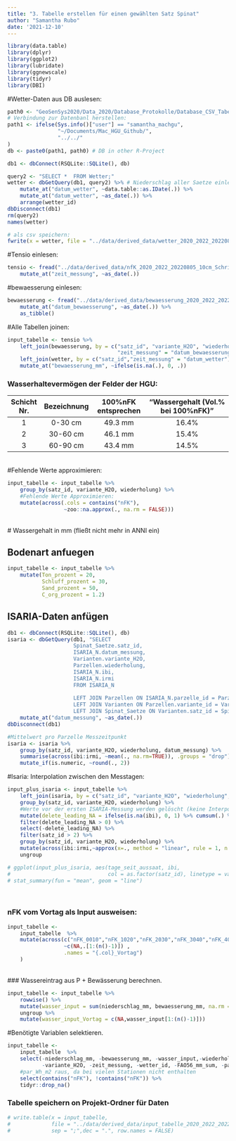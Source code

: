 ```yaml
---
title: "3. Tabelle erstellen für einen gewählten Satz Spinat"
author: "Samantha Rubo"
date: '2021-12-10'
---
```


```r
library(data.table)
library(dplyr)
library(ggplot2)
library(lubridate)
library(ggnewscale)
library(tidyr)
library(DBI)
```

#Wetter-Daten aus DB auslesen:
```r
path0 <- "GeoSenSys2020/Data_2020/Database_Protokolle/Database_CSV_Tabellen_HGU/HGU_GeoSenSys_V3_6.db"
# Verbindung zur Datenbanl herstellen:
path1 <- ifelse(Sys.info()["user"] == "samantha_machgu",
                "~/Documents/Mac_HGU_Github/", 
                "../../"
)
db <- paste0(path1, path0) # DB in other R-Project

db1 <- dbConnect(RSQLite::SQLite(), db)

query2 <- "SELECT *  FROM Wetter;"
wetter <- dbGetQuery(db1, query2) %>% # Niederschlag aller Saetze einlesen
    mutate_at("datum_wetter", ~data.table::as.IDate(.)) %>% 
    mutate_at("datum_wetter", ~as_date(.)) %>%
    arrange(wetter_id)
dbDisconnect(db1)
rm(query2)
names(wetter)

# als csv speichern:
fwrite(x = wetter, file = "../data/derived_data/wetter_2020_2022_20220805.csv", sep = ";")
```

#Tensio einlesen:
```r
tensio <- fread("../data/derived_data/nfK_2020_2022_20220805_10cm_Schritte.csv") %>%
    mutate_at("zeit_messung", ~as_date(.))

```

#bewaesserung einlesen:
```r
bewaesserung <- fread("../data/derived_data/bewaesserung_2020_2022_20220805.csv") %>%
    mutate_at("datum_bewaesserung", ~as_date(.)) %>%
    as_tibble()
```

#Alle Tabellen joinen:
```r
input_tabelle <- tensio %>% 
    left_join(bewaesserung, by = c("satz_id", "variante_H2O", "wiederholung",
                                   "zeit_messung" = "datum_bewaesserung")) %>%
    left_join(wetter, by = c("satz_id","zeit_messung" = "datum_wetter")) %>%
    mutate_at("bewaesserung_mm", ~ifelse(is.na(.), 0, .))
```


### Wasserhaltevermögen der Felder der HGU:
|Schicht Nr.|Bezeichnung|100%nFK entsprechen|"Wassergehalt (Vol.% bei 100%nFK)"|
|:---------:|:---------:|:-----------------:|:--------------------------------:|
|   1       |	0-30 cm	|       49.3 mm     |	            16.4%              |
|   2       |  30-60 cm |       46.1 mm     |	            15.4%              |
|   3       |  60-90 cm |       43.4 mm     |               14.5%              |


\
#Fehlende Werte approximieren:
```r
input_tabelle <- input_tabelle %>%
    group_by(satz_id, variante_H2O, wiederholung) %>%
    #Fehlende Werte Approximieren:
    mutate(across(.cols = contains("nFK"), 
                  ~zoo::na.approx(., na.rm = FALSE)))
```

\
# Wassergehalt in mm (fließt nicht mehr in ANNI ein)
<!-- ### Vol% Wasser bei 100% nFK für drei Bodentiefen (Schichttiefe je 20cm) -->
<!-- ```{r} -->
<!-- B10_mm_bei100nFK <- 49.3/30*10 #Tabellenwert steht für 30cm Schichtdicke. Umrechnen auf 10cm. -->
<!-- B50_mm_bei100nFK <- 46.1/30*10 -->
<!-- B30_mm_bei100nFK <- B10_mm_bei100nFK - (B10_mm_bei100nFK-B50_mm_bei100nFK)/2 -->
<!-- ``` -->
<!-- # Bodenwassergehalt in mm berechnen: -->
<!-- ```{r} -->
<!-- input_tabelle <- input_tabelle %>% -->
<!--     # #Auswaschung berechnen: -->
<!--     # mutate(B10_Auswaschung_prozent_nFK = ifelse(B10_nFK > 100, B10_nFK - 100, 0), -->
<!--     #        B30_Auswaschung_prozent_nFK = ifelse(B30_nFK > 100, B30_nFK - 100, 0), -->
<!--     #        B50_Auswaschung_prozent_nFK = ifelse(B50_nFK > 100, B50_nFK - 100, 0)) %>% -->
<!--     #  -->
<!--     # mutate(B10_Auswaschung_mm = B10_Auswaschung_prozent_nFK * 0.01 * B10_mm_bei100nFK, -->
<!--     #        B30_Auswaschung_mm = B30_Auswaschung_prozent_nFK * 0.01 * B30_mm_bei100nFK, -->
<!--     #        B50_Auswaschung_mm = B50_Auswaschung_prozent_nFK * 0.01 * B50_mm_bei100nFK) %>% -->
<!--     #  -->
<!--     #nFK in mm umrechnen: -->
<!--     mutate(B10_mm = 0.01 * nFK_0010 * B10_mm_bei100nFK, -->
<!--            B20_mm = 0.01 * nFK_1020 * B10_mm_bei100nFK, -->
<!--            B30_mm = 0.01 * nFK_2030 * B30_mm_bei100nFK, -->
<!--            B40_mm = 0.01 * nFK_3040 * B30_mm_bei100nFK, -->
<!--            B50_mm = 0.01 * nFK_4050 * B50_mm_bei100nFK, -->
<!--            B60_mm = 0.01 * nFK_5060 * B50_mm_bei100nFK) %>% -->

<!--     # #"freien Speicher" berechnen: Wieviel mm Wasser kann die Schicht noch aufnehmen? -->
<!--     # mutate(freier_Speicher_B10_mm = B10_mm_bei100nFK - B10_mm, -->
<!--     #        freier_Speicher_B30_mm = B30_mm_bei100nFK - B30_mm, -->
<!--     #        freier_Speicher_B50_mm = B50_mm_bei100nFK - B50_mm) %>%  -->

<!--     rowwise() %>% -->
<!--     mutate(T0060_mm = sum(across(B10_mm:B60_mm), na.rm = FALSE)) %>% -->
<!--     #Wenn ein Tensiometer-Wert einer Schicht fehlt, dann wird T0060_mm auf NA gesetzt. -->
<!--     ungroup() -->

<!-- #filter_at(c("B10_nFK","B30_nFK","B50_nFK"), any_vars(.<52)) -->

<!-- input_tabelle  -->
<!-- ``` -->




## Bodenart anfuegen
```r
input_tabelle <- input_tabelle %>% 
    mutate(Ton_prozent = 20,
           Schluff_prozent = 30,
           Sand_prozent = 50,
           C_org_prozent = 1.2)
```

## ISARIA-Daten anfügen
```r
db1 <- dbConnect(RSQLite::SQLite(), db)
isaria <- dbGetQuery(db1, "SELECT 
                     Spinat_Saetze.satz_id,
                     ISARIA_N.datum_messung,
                     Varianten.variante_H2O,
                     Parzellen.wiederholung,
                     ISARIA_N.ibi,
                     ISARIA_N.irmi
                     FROM ISARIA_N
                     
                     LEFT JOIN Parzellen ON ISARIA_N.parzelle_id = Parzellen.parzelle_id
                     LEFT JOIN Varianten ON Parzellen.variante_id = Varianten.variante_id
                     LEFT JOIN Spinat_Saetze ON Varianten.satz_id = Spinat_Saetze.satz_id;") %>%
    mutate_at("datum_messung", ~as_date(.))
dbDisconnect(db1)

#Mittelwert pro Parzelle Messzeitpunkt
isaria <- isaria %>% 
    group_by(satz_id, variante_H2O, wiederholung, datum_messung) %>%
    summarise(across(ibi:irmi, ~mean(., na.rm=TRUE)), .groups = "drop") %>%
    mutate_if(is.numeric, ~round(., 2))
```

#Isaria: Interpolation zwischen den Messtagen:
```r
input_plus_isaria <- input_tabelle %>% 
    left_join(isaria, by = c("satz_id", "variante_H2O", "wiederholung", "zeit_messung" = "datum_messung")) %>% 
    group_by(satz_id, variante_H2O, wiederholung) %>%
    #Werte vor der ersten ISARIA-Messung werden gelöscht (keine Interpolation möglich)
    mutate(delete_leading_NA = ifelse(is.na(ibi), 0, 1) %>% cumsum(.) %>% cumsum(.)) %>%
    filter(delete_leading_NA > 0) %>%    
    select(-delete_leading_NA) %>%
    filter(satz_id > 2) %>%
    group_by(satz_id, variante_H2O, wiederholung) %>%
    mutate(across(ibi:irmi,~approx(x=., method = "linear", rule = 1, n = n())$y)) %>%
    ungroup

# ggplot(input_plus_isaria, aes(tage_seit_aussaat, ibi, 
#                               col = as.factor(satz_id), linetype = variante_H2O)) +
# stat_summary(fun = "mean", geom = "line")
```
\

### nFK vom Vortag als Input ausweisen:
```r
input_tabelle <- 
    input_tabelle  %>%
    mutate(across(c("nFK_0010","nFK_1020","nFK_2030","nFK_3040","nFK_4050","nFK_5060"), 
                  ~c(NA,.[1:(n()-1)]) , 
                  .names = "{.col}_Vortag")
    )
```
\
### Wassereintrag aus P + Bewässerung berechnen. 
```r
input_tabelle <- input_tabelle %>% 
    rowwise() %>%
    mutate(wasser_input = sum(niederschlag_mm, bewaesserung_mm, na.rm = TRUE)) %>%
    ungroup %>%
    mutate(wasser_input_Vortag = c(NA,wasser_input[1:(n()-1)]))
```

#Benötigte Variablen selektieren.
```r
input_tabelle <- 
    input_tabelle  %>%
    select(-niederschlag_mm, -bewaesserung_mm, -wasser_input,-wiederholung, -satz_id, 
           -variante_H2O, -zeit_messung, -wetter_id, -FAO56_mm_sum, -par_Wh_m2) %>%
    #par_Wh_m2 raus, da bei vielen Stationen nicht enthalten
    select(contains("nFK"), !contains("nFK")) %>%
    tidyr::drop_na()
```

### Tabelle speichern on Projekt-Ordner für Daten
```r
# write.table(x = input_tabelle,
#             file = "../data/derived_data/input_tabelle_2020_2022_20220808_complete.csv",
#             sep = ";",dec = ".", row.names = FALSE)
```


